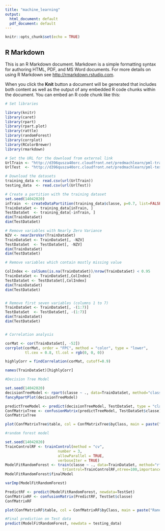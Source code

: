 ```yaml
---
title: "machine_learning"
output:
  html_document: default
  pdf_document: default
---
```


```r
knitr::opts_chunk$set(echo = TRUE)
```

## R Markdown

This is an R Markdown document. Markdown is a simple formatting syntax for authoring HTML, PDF, and MS Word documents. For more details on using R Markdown see <http://rmarkdown.rstudio.com>.

When you click the **Knit** button a document will be generated that includes both content as well as the output of any embedded R code chunks within the document. You can embed an R code chunk like this:

```r
# Set libraries 

library(knitr)
library(caret)
library(rpart)
library(rpart.plot)
library(rattle)
library(randomForest)
library(corrplot)
library(RColorBrewer)
library(rmarkdown)
```
```r
# Set the URL for the download from external link
UrlTrain <- "http://d396qusza40orc.cloudfront.net/predmachlearn/pml-training.csv"
UrlTest  <- "http://d396qusza40orc.cloudfront.net/predmachlearn/pml-testing.csv"

# Download the datasets
training_data <- read.csv(url(UrlTrain))
testing_data  <- read.csv(url(UrlTest))

# Create a partition with the training dataset 
set.seed(14042020)
inTrain  <- createDataPartition(training_data$classe, p=0.7, list=FALSE)
TrainDataSet <- training_data[inTrain, ]
TestDataSet  <- training_data[-inTrain, ]
dim(TrainDataSet)
dim(TestDataSet)

# Remove variables with Nearly Zero Variance
NZV <- nearZeroVar(TrainDataSet)
TrainDataSet <- TrainDataSet[, -NZV]
TestDataSet  <- TestDataSet[, -NZV]
dim(TrainDataSet)
dim(TestDataSet)

# Remove variables which contain mostly missing value 

ColIndex <- colSums(is.na(TrainDataSet))/nrow(TrainDataSet) < 0.95
TrainDataSet <- TrainDataSet[,ColIndex]
TestDataSet <- TestDataSet[,ColIndex]
dim(TrainDataSet)
dim(TestDataSet)


# Remove first seven variables (columns 1 to 7)
TrainDataSet <- TrainDataSet[, -(1:7)]
TestDataSet  <- TestDataSet[, -(1:7)]
dim(TrainDataSet)
dim(TestDataSet)


# Correlation analysis

corMat <- cor(TrainDataSet[, -52])
corrplot(corMat, order = "FPC", method = "color", type = "lower", 
         tl.cex = 0.8, tl.col = rgb(0, 0, 0))

highlyCorr = findCorrelation(corMat, cutoff=0.9)

names(TrainDataSet)[highlyCorr]

#Decision Tree Model

set.seed(14042020)
decisionTreeModel <- rpart(classe ~ ., data=TrainDataSet, method="class")
fancyRpartPlot(decisionTreeModel)

predictTreeModel <- predict(decisionTreeModel, TestDataSet, type = "class")
ConfMatrixTree <- confusionMatrix(predictTreeModel, TestDataSet$classe)
ConfMatrixTree

plot(ConfMatrixTree$table, col = ConfMatrixTree$byClass, main = paste("Decision Tree Model - Confusion Matrix: Accuracy =", round(ConfMatrixTree$overall['Accuracy'], 4)))

#random forest model

set.seed(14042020)
TrainControlRF <- trainControl(method = "cv",
                        number = 3,
                        allowParallel = TRUE,
                        verboseIter = TRUE)
ModelFitRandomForest <- train(classe ~ ., data=TrainDataSet, method="rf",
                          trControl=TrainControlRF,ntree=100,importance=TRUE)
ModelFitRandomForest$finalModel

varImp(ModelFitRandomForest)

PredictRF <- predict(ModelFitRandomForest, newdata=TestSet)
ConfMatrixRF <- confusionMatrix(PredictRF, TestSet$classe)
ConfMatrixRF

plot(ConfMatrixRF$table, col = ConfMatrixRF$byClass, main = paste("Random Forest Model - Confusion Matrix: Accuracy =", round(ConfMatrixRF$overall['Accuracy'], 4)))

#Final prediction on Test data
predict(ModelFitRandomForest, newdata = testing_data)
```
